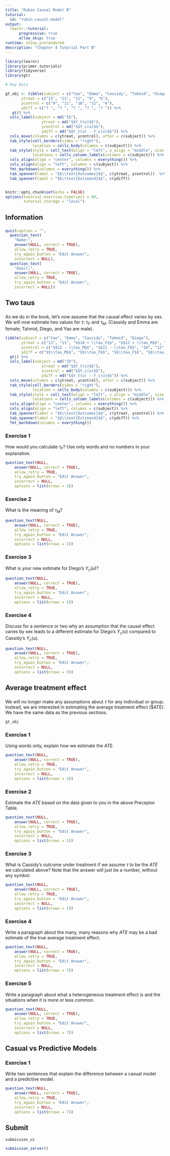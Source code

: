 ```yaml
---
title: "Rubin Causal Model B"
tutorial:
  id: "rubin-causal-model"
output:
  learnr::tutorial:
      progressive: true
      allow_skip: true
runtime: shiny_prerendered
description: "Chapter 4 Tutorial Part B"
---
```



```r
library(learnr)
library(primer.tutorials)
library(tidyverse)
library(gt)

# Key Data 

gt_obj <- tibble(subject = c("Yao", "Emma", "Cassidy", "Tahmid", "Diego"),
       ytreat = c("13", "11", "11", "9", "6"),
       ycontrol = c("9", "11", "10", "12", "4"),
       ydiff = c("? ", "? ", "? ", "? ", "? ")) %>%
   gt() %>%
  cols_label(subject = md("ID"),
                ytreat = md("$$Y_t(u)$$"),
                ycontrol = md("$$Y_c(u)$$"),
                ydiff = md("$$Y_t(u) - Y_c(u)$$")) %>%
  cols_move(columns = c(ytreat, ycontrol), after = c(subject)) %>%
  tab_style(cell_borders(sides = "right"),
            location = cells_body(columns = c(subject))) %>%
  tab_style(style = cell_text(align = "left", v_align = "middle", size = "large"), 
            locations = cells_column_labels(columns = c(subject))) %>%
  cols_align(align = "center", columns = everything()) %>%
  cols_align(align = "left", columns = c(subject)) %>%
  fmt_markdown(columns = everything()) %>%
  tab_spanner(label = "$$\\text{Outcomes}$$", c(ytreat, ycontrol))  %>%
  tab_spanner(label = "$$\\text{Estimand}$$", c(ydiff))


knitr::opts_chunk$set(echo = FALSE)
options(tutorial.exercise.timelimit = 60, 
        tutorial.storage = "local") 
```


## Information
###

```r
quiz(caption = "",
  question_text(
    "Name:",
    answer(NULL, correct = TRUE),
    allow_retry = TRUE,
    try_again_button = "Edit Answer",
    incorrect = NULL),
  question_text(
    "Email:",
    answer(NULL, correct = TRUE),
    allow_retry = TRUE,
    try_again_button = "Edit Answer",
    incorrect = NULL))
```

## Two taus
###

As we do in the book, let's now assume that the causal effect varies by sex. We will now estimate two values for $\tau$: $\tau_F$ and $\tau_M$. (Cassidy and Emma are female; Tahmid, Diego, and Yao are male).

```r
tibble(subject = c("Yao", "Emma", "Cassidy", "Tahmid", "Diego"),
       ytreat = c("13", "11", "$$10 + \\tau_F$$", "$$12 + \\tau_M$$", "6"),
       ycontrol = c("$$13 - \\tau_M$$", "$$11 - \\tau_F$$", "10", "12", "$$6 - \\tau_M$$"),
       ydiff = c("$$\\tau_M$$", "$$\\tau_F$$", "$$\\tau_F$$", "$$\\tau_M$$", "$$\\tau_M$$")) %>%
  gt() %>%
  cols_label(subject = md("ID"),
                ytreat = md("$$Y_t(u)$$"),
                ycontrol = md("$$Y_c(u)$$"),
                ydiff = md("$$Y_t(u) - Y_c(u)$$")) %>%
  cols_move(columns = c(ytreat, ycontrol), after = c(subject)) %>%
  tab_style(cell_borders(sides = "right"),
            location = cells_body(columns = c(subject))) %>%
  tab_style(style = cell_text(align = "left", v_align = "middle", size = "large"), 
            locations = cells_column_labels(columns = c(subject))) %>%
  cols_align(align = "center", columns = everything()) %>%
  cols_align(align = "left", columns = c(subject)) %>%
  tab_spanner(label = "$$\\text{Outcomes}$$", c(ytreat, ycontrol)) %>%
  tab_spanner(label = "$$\\text{Estimand}$$", c(ydiff)) %>%
  fmt_markdown(columns = everything())
```

### Exercise 1

How would you calculate $\tau_F$? Use only words and no numbers in your explanation.

```r
question_text(NULL,
    answer(NULL, correct = TRUE),
    allow_retry = TRUE,
    try_again_button = "Edit Answer",
    incorrect = NULL,
    options = list(nrows = 3))
```

### Exercise 2

What is the meaning of $\tau_M$? 

```r
question_text(NULL,
    answer(NULL, correct = TRUE),
    allow_retry = TRUE,
    try_again_button = "Edit Answer",
    incorrect = NULL,
    options = list(nrows = 1))
```

### Exercise 3

What is your new estimate for Diego's $Y_c(u)$? 

```r
question_text(NULL,
    answer(NULL, correct = TRUE),
    allow_retry = TRUE,
    try_again_button = "Edit Answer",
    incorrect = NULL,
    options = list(nrows = 1))
```

### Exercise 4

Discuss for a sentence or two why an assumption that the causal effect varies by sex leads to a different estimate for Diego's $Y_c(u)$ compared to Cassidy's $Y_c(u)$.

```r
question_text(NULL,
    answer(NULL, correct = TRUE),
    allow_retry = TRUE,
    try_again_button = "Edit Answer",
    incorrect = NULL,
    options = list(nrows = 3))
```


## Average treatment effect
###

We will no longer make any assumptions about $\tau$ for any individual or group. Instead, we are interested in estimating the average treatment effect ($ATE). We have the same data as the previous sections.

```r
gt_obj
```

### Exercise 1

Using words only, explain how we estimate the $ATE$.

```r
question_text(NULL,
    answer(NULL, correct = TRUE),
    allow_retry = TRUE,
    try_again_button = "Edit Answer",
    incorrect = NULL,
    options = list(nrows = 3))
```

<!-- Average of treated values minus the average of control values is the standard way of estimating the ATE. -->

### Exercise 2

Estimate the $ATE$ based on the data given to you in the above Preceptor Table.

```r
question_text(NULL,
    answer(NULL, correct = TRUE),
    allow_retry = TRUE,
    try_again_button = "Edit Answer",
    incorrect = NULL,
    options = list(nrows = 1))
```

### Exercise 3

What is Cassidy's outcome under treatment if we assume $\tau$ to be the $ATE$ we calculated above? Note that the answer will just be a number, without any symbol.

```r
question_text(NULL,
    answer(NULL, correct = TRUE),
    allow_retry = TRUE,
    try_again_button = "Edit Answer",
    incorrect = NULL,
    options = list(nrows = 1))
```

### Exercise 4

Write a paragraph about the many, many reasons why $ATE$ may be a bad estimate of the true average treatment effect.

```r
question_text(NULL,
    answer(NULL, correct = TRUE),
    allow_retry = TRUE,
    try_again_button = "Edit Answer",
    incorrect = NULL,
    options = list(nrows = 7))
```

### Exercise 5

Write a paragraph about what a heterogeneous treatment effect is and the situations when it is more or less common.

```r
question_text(NULL,
    answer(NULL, correct = TRUE),
    allow_retry = TRUE,
    try_again_button = "Edit Answer",
    incorrect = NULL,
    options = list(nrows = 7))
```

## Casual vs Predictive Models 
###

### Exercise 1

Write two sentences that explain the difference between a casual model and a predictive model. 

```r
question_text(NULL,
    answer(NULL, correct = TRUE),
    allow_retry = TRUE,
    try_again_button = "Edit Answer",
    incorrect = NULL,
    options = list(nrows = 7))
```


## Submit

```r
submission_ui
```

```r
submission_server()
```


